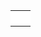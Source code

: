 {{en/Community/Scenarios/Scenarios by size}}

{|
|-
|style="border:none;background:white"|
{{Page:en/Community/Scenarios/UltimaV Britannia}}

|style="border:none;background:white"|
{{Page:en/Community/Scenarios/Water and Mountains}}

|-
|style="border:none;background:white"|
{{Page:en/Community/Scenarios/Florida}}

|style="border:none;background:white"|
{{Page:en/Community/Scenarios/Iceland}}

|-
|style="border:none;background:white"|
{{Page:en/Community/Scenarios/Kloof}}

|style="border:none;background:white"|
{{Page:en/Karlsruhe}}

|style="border:none;background:white"|
<!-- {{ ... }} -->

|-
|style="border:none;background:white"|
<!-- {{ ... }} -->

|style="border:none;background:white"|
<!-- {{ ... }} -->
|}